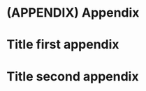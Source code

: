 # (APPENDIX) Appendix {-}

# Title first appendix

<!--
Listing of the appendices added to this protocol.
Among others, entry form or table with project-specific data for the variables (dimensions of test area, depth of surface sample soil, ...).
-->

# Title second appendix


